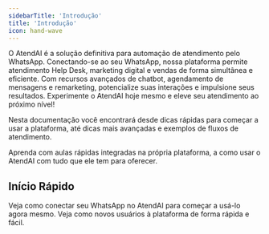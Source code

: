```yaml
---
sidebarTitle: 'Introdução'
title: 'Introdução'
icon: hand-wave
---
```


O AtendAI é a solução definitiva para automação de atendimento pelo WhatsApp. Conectando-se ao seu WhatsApp, nossa plataforma permite atendimento Help Desk, marketing digital e vendas de forma simultânea e eficiente. Com recursos avançados de chatbot, agendamento de mensagens e remarketing, potencialize suas interações e impulsione seus resultados. Experimente o AtendAI hoje mesmo e eleve seu atendimento ao próximo nível!

Nesta documentação você encontrará desde dicas rápidas para começar a usar a plataforma, até dicas mais avançadas e exemplos de fluxos de atendimento. 

<CardGroup cols={2}>
  <Card title="Aprenda os conceitos" icon="graduation-cap" href="https://app.atendai.com/helps">
    Aprenda com aulas rápidas integradas na própria plataforma, a como usar o AtendAI com tudo que ele tem para oferecer.
  </Card>
</CardGroup>

## Início Rápido

<CardGroup cols={2}>
  <Card title="Conectar WhatsApp" icon="qrcode" href="/definitions/connections#inicio-rapido">
    Veja como conectar seu WhatsApp no AtendAI para começar a usá-lo agora mesmo.
  </Card>
  <Card title="Adicionar Usuários" icon="users" href="/definitions/users">
    Veja como novos usuários à plataforma de forma rápida e fácil.
  </Card>
</CardGroup>